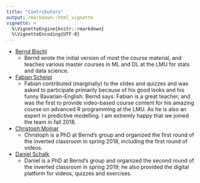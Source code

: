 ```yaml
---
title: "Contributors"
output: rmarkdown::html_vignette
vignette: >
  %\VignetteEngine{knitr::rmarkdown}
  %\VignetteEncoding{UTF-8}
---
```


-   [Bernd Bischl](https://www.compstat.statistik.uni-muenchen.de/people/bischl/)
    - Bernd wrote the initial version of most the course material, and teaches various master courses in ML and DL at the LMU for stats and data science.
-   [Fabian Scheipl](https://www.biostat.statistik.uni-muenchen.de/personen/mitarbeiter/scheipl/index.html)
    - Fabian contributed (marginally) to the slides and quizzes and was asked to participate primarily because of his good looks and his funny Bavarian-English. Bernd says: Fabian is a great teacher, and was the first to provide video-based course content for his amazing course on advanced R programming at the LMU. As he is also an expert in predictive modelling. I am extremly happy that we joined the team in fall 2018.
-   [Christoph Molnar](https://www.compstat.statistik.uni-muenchen.de/people/molnar)
    - Christoph is a PhD at Bernd's group and organized the first round of the inverted classroom in spring 2018, including the first round of videos.
-   [Daniel Schalk](https://www.compstat.statistik.uni-muenchen.de/people/schalk)
    - Daniel is a PhD at Bernd's group and organized the second round of the inverted classroom in spring 2019; he also provided the digital platform for videos, quizzes and exercises. 
